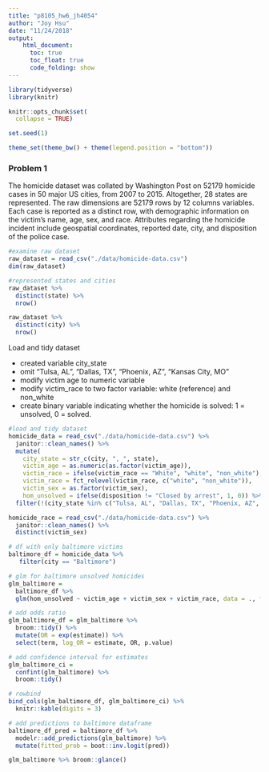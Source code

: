 ```yaml
---
title: "p8105_hw6_jh4054"
author: "Joy Hsu"
date: "11/24/2018"
output: 
    html_document:
      toc: true
      toc_float: true
      code_folding: show
---
```


```r
library(tidyverse)
library(knitr)

knitr::opts_chunk$set(
  collapse = TRUE)

set.seed(1)

theme_set(theme_bw() + theme(legend.position = "bottom"))
```

### Problem 1

The homicide dataset was collated by Washington Post on 52179 homicide cases in 50 major US cities, from 2007 to 2015. Altogether, 28 states are represented. The raw dimensions are 52179 rows by 12 columns variables. Each case is reported as a distinct row, with demographic information on the victim's name, age, sex, and race. Attributes regarding the homicide incident include geospatial coordinates, reported date, city, and disposition of the police case. 
```r
#examine raw dataset
raw_dataset = read_csv("./data/homicide-data.csv")
dim(raw_dataset)

#represented states and cities
raw_dataset %>% 
  distinct(state) %>% 
  nrow()

raw_dataset %>% 
  distinct(city) %>% 
  nrow()
```

Load and tidy dataset 

* created variable city_state
* omit "Tulsa, AL", "Dallas, TX", "Phoenix, AZ", "Kansas City, MO"
* modify victim age to numeric variable
* modify victim_race to two factor variable: white (reference) and non_white
* create binary variable indicating whether the homicide is solved: 1 = unsolved, 0 = solved. 

```r
#load and tidy dataset
homicide_data = read_csv("./data/homicide-data.csv") %>% 
  janitor::clean_names() %>% 
  mutate(
    city_state = str_c(city, ", ", state),
    victim_age = as.numeric(as.factor(victim_age)),
    victim_race = ifelse(victim_race == "White", "white", "non_white"),
    victim_race = fct_relevel(victim_race, c("white", "non_white")),
    victim_sex = as.factor(victim_sex),
    hom_unsolved = ifelse(disposition != "Closed by arrest", 1, 0)) %>% 
  filter(!(city_state %in% c("Tulsa, AL", "Dallas, TX", "Phoenix, AZ", "Kansas City, MO")))

homicide_race = read_csv("./data/homicide-data.csv") %>% 
  janitor::clean_names() %>% 
  distinct(victim_sex)
```

```r
# df with only baltimore victims
baltimore_df = homicide_data %>% 
   filter(city == "Baltimore") 

# glm for baltimore unsolved homicides
glm_baltimore = 
  baltimore_df %>%
  glm(hom_unsolved ~ victim_age + victim_sex + victim_race, data = ., family = binomial())

# add odds ratio
glm_baltimore_df = glm_baltimore %>% 
  broom::tidy() %>% 
  mutate(OR = exp(estimate)) %>% 
  select(term, log_OR = estimate, OR, p.value)

# add confidence interval for estimates
glm_baltimore_ci = 
  confint(glm_baltimore) %>% 
  broom::tidy()

# rowbind
bind_cols(glm_baltimore_df, glm_baltimore_ci) %>% 
  knitr::kable(digits = 3)

# add predictions to baltimore dataframe
baltimore_df_pred = baltimore_df %>% 
  modelr::add_predictions(glm_baltimore) %>% 
  mutate(fitted_prob = boot::inv.logit(pred))

glm_baltimore %>% broom::glance()
```

